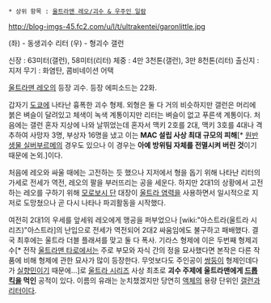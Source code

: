  * 상위 항목 : [[울트라맨 레오/괴수 & 우주인 일람]]

http://blog-imgs-45.fc2.com/u/l/t/ultrakentei/garonlittle.jpg

(좌) - 동생괴수 리터
(우) - 형괴수 갤런

신장 : 63미터(갤런), 58미터(리터)
체중 : 4만 3천톤(갤런), 3만 8천톤(리터)
출신지 : 지저
무기 : 화염탄, 콤비네이션 어택

[[울트라맨 레오]]의 등장 괴수. 등장 에피소드는 22화.

갑자기 [[도쿄]]에 나타난 흉폭한 괴수 형제. 외형은 둘 다 거의 비슷하지만 갤런은 머리에 붉은 벼슬이 달려있고 체색이 녹색 계통이지만 리터는 벼슬이 없고 푸른색 계통이다. 처음에는 갤런 혼자 지상에 나와 날뛰었는데 혼자서 맥키 2호를 2대, 맥키 3호를 4대나 격추하여 사망자 3명, 부상자 16명을 냈고 이는 '''MAC 설립 사상 최대 규모의 피해'''[* [[원반생물 실버부르메]]의 경우도 있으나 이 경우는 '''아예 방위팀 자체를 전멸시켜 버린 것'''이기 때문에 논외.]이다. 

처음에 레오와 싸울 때에는 고전하는 듯 했으나 지저에서 형을 돕기 위해 나타난 리터의 가세로 전세가 역전, 레오의 팔을 부러뜨리는 공을 세운다. 하지만 2대1의 상황에서 고전하는 레오를 구하기 위해 [[모로보시 단]] 대장이 [[울트라 염력]]을 사용하면서 일시적으로 지저로 도망쳤으나 곧 다시 나타나 파괴활동을 시작했다.

여전히 2대1의 우세를 앞세워 레오에게 맹공을 퍼부었으나 [wiki:"아스트라(울트라 시리즈)"아스트라]의 난입으로 전세가 역전되어 2대2 싸움임에도 불구하고 패배했다. 결국 최후에는 울트라 더블 플래셔를 맞고 둘 다 폭사. 기라스 형제에 이은 두번째 형제괴수[* 전작 [[울트라맨 타로]]에서는 주로 부모와 자식 간의 정을 묘사했다면 본작은 다른 작품에 비해 형제에 관한 묘사가 많이 등장한다. 무엇보다도 주인공이 [[쌍둥이]] 형제인데다가 [[실향민]]이기 때문에...]로 [[울트라 시리즈]] 사상 최초로 '''괴수 주제에 울트라맨에게 [[드롭킥]]을 먹인''' 공적이 있다. 이름의 유래는 눈치챘겠지만 당연히 [[액체]]의 용량 단위인 [[갤런]]과 [[리터]]이다.

